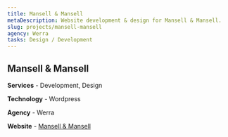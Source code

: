 ```yaml
---
title: Mansell & Mansell
metaDescription: Website development & design for Mansell & Mansell.
slug: projects/mansell-mansell
agency: Werra
tasks: Design / Development
---
```


<div class="intro">

## Mansell & Mansell

**Services** - Development, Design

**Technology** - Wordpress

**Agency** - Werra

**Website** - <a href="https://mansell-law.com/" target="_blank" rel="noreferrer noopener">Mansell & Mansell</a>

</div>
